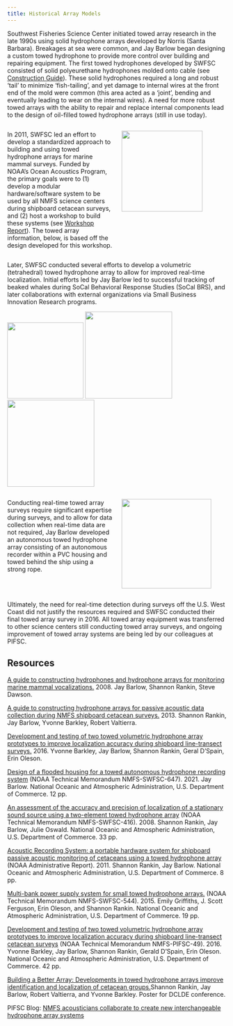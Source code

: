 ```yaml
---
title: Historical Array Models
---
```



Southwest Fisheries Science Center initiated towed array research in the late 1990s using solid hydrophone arrays developed by Norris (Santa Barbara). Breakages at sea were common, and Jay Barlow began designing a custom towed hydrophone to provide more control over building and repairing equipment. The first towed hydrophones developed by SWFSC consisted of solid polyeurethane hydrophones molded onto cable (see [Construction Guide](https://repository.library.noaa.gov/view/noaa/3620)). These solid hydrophones required a long and robust 'tail' to minimize 'fish-tailing', and yet damage to internal wires at the front end of the mold were common (this area acted as a 'joint', bending and eventually leading to wear on the internal wires). A need for more robust towed arrays with the ability to repair and replace internal components lead to the design of oil-filled towed hydrophone arrays (still in use today).

::: columns
::: {.column width="50%"}

In 2011, SWFSC led an effort to develop a standardized approach to building and using towed hydrophone arrays for marine mammal surveys. Funded by NOAA's Ocean Acoustics Program, the primary goals were to (1) develop a modular hardware/software system to be used by all NMFS science centers during shipboard cetacean surveys, and (2) host a workshop to build these systems (see [Workshop Report](https://github.com/SAEL-SWFSC/SAEL-lab-manual/blob/main/supplemental/ASTWG_FY12_PAMHardwareWorkshop.pdf)). The towed array information, below, is based off the design developed for this workshop.

:::

::: {.column width="50%"}

![](images/towed_modularArray.png){width="186"}

:::
:::

Later, SWFSC conducted several efforts to develop a volumetric (tetrahedral) towed hydrophone array to allow for improved real-time localization. Initial efforts led by Jay Barlow led to successful tracking of beaked whales during SoCal Behavioral Response Studies (SoCal BRS), and later collaborations with external organizations via Small Business Innovation Research programs.

![](images/towed_tetrahedral.jpg){width="175"} ![](images/towed_volumetric.jpg){width="200"} ![](images/towed_trident.jpg){width="200"}

::: columns
::: {.column width="50%"}

Conducting real-time towed array surveys require significant expertise during surveys, and to allow for data collection when real-time data are not required, Jay Barlow developed an autonomous towed hydrophone array consisting of an autonomous recorder within a PVC housing and towed behind the ship using a strong rope.

:::

::: {.column width="50%"}

![](images/towed_autonomousArray.jpg){width="206"}

:::
:::

Ultimately, the need for real-time detection during surveys off the U.S. West Coast did not justify the resources required and SWFSC conducted their final towed array survey in 2016. All towed array equipment was transferred to other science centers still conducting towed array surveys, and ongoing improvement of towed array systems are being led by our colleagues at PIFSC.

## Resources

[A guide to constructing hydrophones and hydrophone arrays for monitoring marine mammal vocalizations.](https://repository.library.noaa.gov/view/noaa/3620) 2008. Jay Barlow, Shannon Rankin, Steve Dawson.

[A guide to constructing hydrophone arrays for passive acoustic data collection during NMFS shipboard cetacean surveys.](https://repository.library.noaa.gov/view/noaa/4443) 2013. Shannon Rankin, Jay Barlow, Yvonne Barkley, Robert Valtierra.

[Development and testing of two towed volumetric hydrophone array prototypes to improve localization accuracy during shipboard line-transect surveys.](https://repository.library.noaa.gov/view/noaa/8699) 2016. Yvonne Barkley, Jay Barlow, Shannon Rankin, Geral D'Spain, Erin Oleson.

[Design of a flooded housing for a towed autonomous hydrophone recording system](https://swfsc-publications.fisheries.noaa.gov/publications/CR/2021/2021Barlow3.pdf) (NOAA Technical Memorandum NMFS-SWFSC-647). 2021. Jay Barlow. National Oceanic and Atmospheric Administration, U.S. Department of Commerce. 12 pp.

[An assessment of the accuracy and precision of localization of a stationary sound source using a two-element towed hydrophone array](https://swfsc-publications.fisheries.noaa.gov/publications/TM/SWFSC/NOAA-TM-NMFS-SWFSC-416.PDF) (NOAA Technical Memorandum NMFS-SWFSC-416). 2008. Shannon Rankin, Jay Barlow, Julie Oswald. National Oceanic and Atmospheric Administration, U.S. Department of Commerce. 33 pp.

[Acoustic Recording System: a portable hardware system for shipboard passive acoustic monitoring of cetaceans using a towed hydrophone array](https://repository.library.noaa.gov/view/noaa/4679) (NOAA Administrative Report). 2011. Shannon Rankin, Jay Barlow. National Oceanic and Atmospheric Administration, U.S. Department of Commerce. 8 pp.

[Multi-bank power supply system for small towed hydrophone arrays.](https://swfsc-publications.fisheries.noaa.gov/publications/TM/SWFSC/NOAA-TM-NMFS-SWFSC-544.pdf) (NOAA Technical Memorandum NMFS-SWFSC-544). 2015. Emily Griffiths, J. Scott Ferguson, Erin Oleson, and Shannon Rankin. National Oceanic and Atmospheric Administration, U.S. Department of Commerce. 19 pp.

[Development and testing of two towed volumetric hydrophone array prototypes to improve localization accuracy during shipboard line-transect cetacean surveys](https://swfsc-publications.fisheries.noaa.gov/publications/CR/2016/2016Barkley.pdf) (NOAA Technical Memorandum NMFS-PIFSC-49). 2016. Yvonne Barkley, Jay Barlow, Shannon Rankin, Gerald D'Spain, Erin Oleson. National Oceanic and Atmospheric Administration, U.S. Department of Commerce. 42 pp.

[Building a Better Array: Developments in towed hydrophone arrays improve identification and localization of cetacean groups.](https://github.com/SAEL-SWFSC/SAEL-lab-manual/blob/main/supplemental/rankin.etal_hydrophone.pdf)Shannon Rankin, Jay Barlow, Robert Valtierra, and Yvonne Barkley. Poster for DCLDE conference.

PIFSC Blog: [NMFS acousticians collaborate to create new interchangeable hydrophone array systems](https://pifscblog.wordpress.com/2012/12/21/nmfs-acousticians-collaborate-to-create-new-interchangeable-hydrophone-array-systems/)
